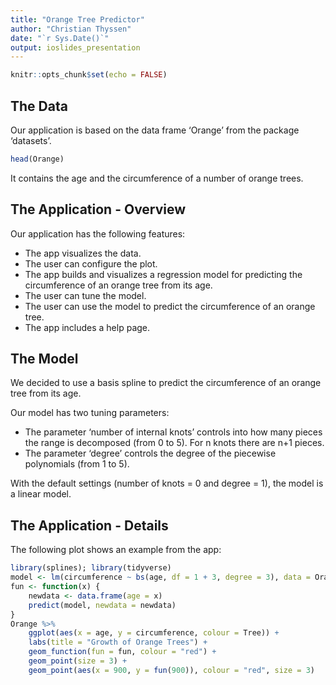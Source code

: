 ```yaml
---
title: "Orange Tree Predictor"
author: "Christian Thyssen"
date: "`r Sys.Date()`"
output: ioslides_presentation
---
```


```r
knitr::opts_chunk$set(echo = FALSE)
```

## The Data

Our application is based on the data frame 'Orange' from the package 'datasets'.

```r
head(Orange)
```

It contains the age and the circumference of a number of orange trees.

## The Application - Overview

Our application has the following features:

- The app visualizes the data.
- The user can configure the plot.
- The app builds and visualizes a regression model for predicting the circumference of an orange tree from its age.
- The user can tune the model.
- The user can use the model to predict the circumference of an orange tree.
- The app includes a help page.

## The Model

We decided to use a basis spline to predict the circumference of an orange tree from its age.

Our model has two tuning parameters:

- The parameter 'number of internal knots' controls into how many pieces the range is decomposed (from 0 to 5). For n knots there are n+1 pieces.
- The parameter 'degree' controls the degree of the piecewise polynomials (from 1 to 5).

With the default settings (number of knots = 0 and degree = 1), the model is a linear model.

## The Application - Details

The following plot shows an example from the app:

```r
library(splines); library(tidyverse)
model <- lm(circumference ~ bs(age, df = 1 + 3, degree = 3), data = Orange)
fun <- function(x) {
    newdata <- data.frame(age = x)
    predict(model, newdata = newdata)
}
Orange %>%
    ggplot(aes(x = age, y = circumference, colour = Tree)) +
    labs(title = "Growth of Orange Trees") +
    geom_function(fun = fun, colour = "red") +
    geom_point(size = 3) +
    geom_point(aes(x = 900, y = fun(900)), colour = "red", size = 3)
```